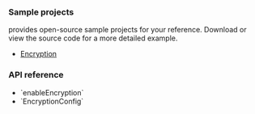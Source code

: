 
<PlatformWrapper platform="electron">

### Sample projects

<Vg k="COMPANY" /> provides open-source sample projects for your reference. Download or view the source code for a more detailed example.

* [Encryption](https://github.com/AgoraIO-Extensions/Electron-SDK/blob/main/example/src/renderer/examples/advanced/Encryption/Encryption.tsx)


### API reference

- <Link to="{{global.API_REF_ELECTRON_ROOT}}/class_irtcengine.html#api_irtcengine_enableencryption">`enableEncryption`</Link>
- <Link to="{{Global.API_REF_ELECTRON_ROOT}}/class_encryptionconfig.html">`EncryptionConfig`</Link>

</PlatformWrapper>